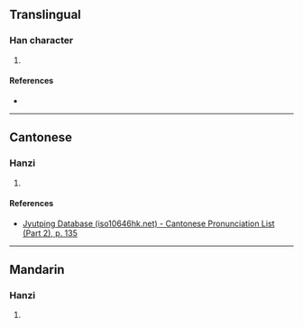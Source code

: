 {{character info/new}}
==Translingual==

===Han character===
{{Han char|rn=82|rad=毛|as=06|sn=10|four=|canj=HUPA|ids=⿺毛旬}}

# {{defn|Han|sort=毛06}}

====References====
* {{Han ref|kx=0592.400|dkj=16817|dj=0985.090|hdz=31997.130|uh=6BE5|ud=27621}}

----

==Cantonese==

===Hanzi===
{{yue-hanzi|jyut=[[seon1]]|y=seun1}}

# {{defn|lang=yue|sort=毛06}}

====References====
*[http://www.iso10646hk.net/jp/document/download.jsp Jyutping Database (iso10646hk.net) - Cantonese Pronunciation List (Part 2), p. 135]

----

==Mandarin==

===Hanzi===
{{cmn-hanzi|pin=[[xún]] ([[xun2]])|wg=hsün<sup>2</sup>}}

# {{defn|lang=cmn|sort=毛06}}